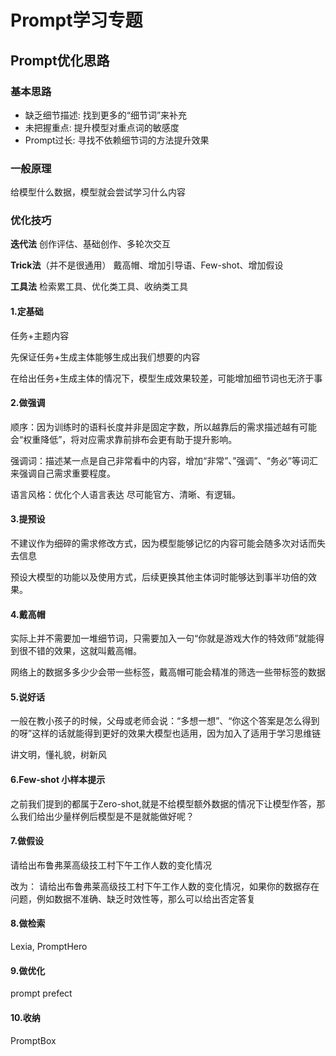 # Prompt学习专题

## Prompt优化思路

### 基本思路

- 缺乏细节描述: 找到更多的“细节词”来补充
- 未把握重点: 提升模型对重点词的敏感度
- Prompt过长: 寻找不依赖细节词的方法提升效果

### 一般原理

给模型什么数据，模型就会尝试学习什么内容

### 优化技巧

**迭代法**
创作评估、基础创作、多轮次交互

**Trick法**（并不是很通用）
戴高帽、增加引导语、Few-shot、增加假设

**工具法**
检索累工具、优化类工具、收纳类工具

#### 1.定基础

任务+主题内容

先保证任务+生成主体能够生成出我们想要的内容

在给出任务+生成主体的情况下，模型生成效果较差，可能增加细节词也无济于事

#### 2.做强调

顺序：因为训练时的语料长度并非是固定字数，所以越靠后的需求描述越有可能会“权重降低”，将对应需求靠前排布会更有助于提升影响。

强调词：描述某一点是自己非常看中的内容，增加“非常”、”强调”、“务必”等词汇来强调自己需求重要程度。

语言风格：优化个人语言表达 尽可能官方、清晰、有逻辑。

#### 3.提预设

不建议作为细碎的需求修改方式，因为模型能够记忆的内容可能会随多次对话而失去信息

预设大模型的功能以及使用方式，后续更换其他主体词时能够达到事半功倍的效果。

#### 4.戴高帽

实际上并不需要加一堆细节词，只需要加入一句“你就是游戏大作的特效师”就能得到很不错的效果，这就叫戴高帽。

网络上的数据多多少少会带一些标签，戴高帽可能会精准的筛选一些带标签的数据

#### 5.说好话

一般在教小孩子的时候，父母或老师会说：“多想一想”、“你这个答案是怎么得到的呀”这样的话就能得到更好的效果大模型也适用，因为加入了适用于学习思维链

讲文明，懂礼貌，树新风

#### 6.Few-shot 小样本提示

之前我们提到的都属于Zero-shot,就是不给模型额外数据的情况下让模型作答，那么我们给出少量样例后模型是不是就能做好呢？

#### 7.做假设

请给出布鲁弗莱高级技工村下午工作人数的变化情况

改为： 请给出布鲁弗莱高级技工村下午工作人数的变化情况，如果你的数据存在问题，例如数据不准确、缺乏时效性等，那么可以给出否定答复

#### 8.做检索

Lexia, PromptHero

#### 9.做优化

prompt prefect

#### 10.收纳

PromptBox